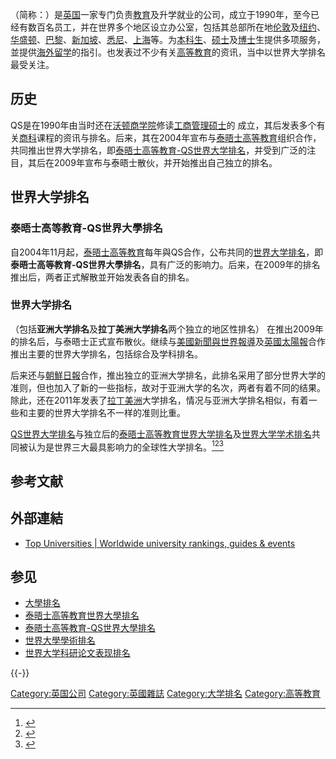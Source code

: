 '''{{lang|en|Quacquarelli Symonds}}'''（简称：'''{{lang|en|QS}}'''）是[[英国|英国]]一家专门负责[[教育|教育]]及升学就业的公司，成立于1990年，至今已经有数百名员工，并在世界多个地区设立办公室，包括其总部所在地[[伦敦|伦敦]]及[[纽约|纽约]]、[[华盛顿|华盛顿]]、[[巴黎|巴黎]]、[[新加坡|新加坡]]、[[悉尼|悉尼]]、[[上海|上海]]等。{{lang|en|QS}}为[[本科生|本科生]]、[[硕士|硕士]]及[[博士|博士]]生提供多项服务，並提供[[留学|海外留学]]的指引。{{lang|en|QS}}也发表过不少有关[[高等教育|高等教育]]的资讯，当中以世界大学排名最受关注。

== 历史 ==
QS是在1990年由当时还在[[沃顿商学院|沃顿商学院]]修读[[工商管理硕士|工商管理硕士]]的 {{lang|en|Nunzio Quacquarelli}} 成立，其后发表多个有关[[商科|商科]]课程的资讯与排名。后来，其在2004年宣布与[[泰晤士高等教育|泰晤士高等教育]]组织合作，共同推出世界大学排名，即[[泰晤士高等教育-QS世界大学排名|泰晤士高等教育-QS世界大学排名]]，并受到广泛的注目，其后在2009年宣布与泰晤士散伙，并开始推出自己独立的排名。

== 世界大学排名 ==
=== 泰晤士高等教育-QS世界大學排名 ===
{{main|THE-QS世界大学排名}}

自2004年11月起，[[泰晤士高等教育|泰晤士高等教育]]每年與QS合作，公布共同的[[世界大学排名|世界大学排名]]，即'''泰晤士高等教育-QS世界大學排名'''，具有广泛的影响力。后来，在2009年的排名推出后，两者正式解散並开始发表各自的排名。

=== {{lang|en|QS}}世界大学排名 ===
{{main|QS世界大学排名}}

（包括'''{{lang|en|QS}}亚洲大学排名'''及'''{{lang|en|QS}}拉丁美洲大学排名'''两个独立的地区性排名）
在推出2009年的排名后，{{lang|en|QS}}与泰晤士正式宣布散伙。{{lang|en|QS}}继续与[[美國新聞與世界報導|美國新聞與世界報導]]及[[英國太陽報|英國太陽報]]合作推出主要的世界大学排名，包括综合及学科排名。

后来还与[[朝鮮日報|朝鮮日報]]合作，推出独立的亚洲大学排名，此排名采用了部分世界大学的准则，但也加入了新的一些指标，故对于亚洲大学的名次，两者有着不同的结果。除此，{{lang|en|QS}}还在2011年发表了[[拉丁美洲|拉丁美洲]]大学排名，情况与亚洲大学排名相似，有着一些和主要的世界大学排名不一样的准则比重。

[[QS世界大学排名|QS世界大学排名]]与独立后的[[泰晤士高等教育世界大学排名|泰晤士高等教育世界大学排名]]及[[世界大学学术排名|世界大学学术排名]]共同被认为是世界三大最具影响力的全球性大学排名。<ref name="New world university ranking puts Harvard back on top">{{cite web|url=http://www.csmonitor.com/World/2010/0916/New-world-university-ranking-puts-Harvard-back-on-top|title=New world university ranking puts Harvard back on top|author=Ariel Zirulnick|publisher=[[The_Christian_Science_Monitor|The Christian Science Monitor]]|accessdate=2015-08-27|archive-date=2013-04-07|archive-url=https://www.webcitation.org/6FiA0JIcR?url=http://www.csmonitor.com/World/2010/0916/New-world-university-ranking-puts-Harvard-back-on-top|dead-url=no}}</ref><ref name=wr>{{Cite web |url=http://www.theaustralian.com.au/higher-education/opinion/were-fighting-above-our-weight-when-it-comes-to-uni-rankings/story-e6frgcko-1226428383288 |title=存档副本 |accessdate=2015-08-27 |archive-date=2014-02-21 |archive-url=https://web.archive.org/web/20140221230301/http://www.theaustralian.com.au/higher-education/opinion/were-fighting-above-our-weight-when-it-comes-to-uni-rankings/story-e6frgcko-1226428383288 |dead-url=no }}</ref><ref name="edmont">{{cite article |title=Top schools don't always get top marks |author=Indira Samarasekera and Carl Amrhein |publisher=The Edmonton Journal |url=http://www.edmontonjournal.com/news/schools%2Balways%2Bmarks/3560240/story.html |deadurl=no |archiveurl=https://web.archive.org/web/20101003203348/http://www.edmontonjournal.com/news/schools%2Balways%2Bmarks/3560240/story.html |archivedate=2010-10-03 |access-date=2017-06-09 }}</ref>

== 参考文献 ==
{{Reflist|30em}}

== 外部連結 ==
* [http://www.topuniversities.com Top Universities | Worldwide university rankings, guides & events]{{Wayback|url=http://www.topuniversities.com/ |date=20181226111548 }}

== 参见 ==
{{Portal box|大学|英国}}
* [[大學排名|大學排名]]
* [[泰晤士高等教育世界大學排名|泰晤士高等教育世界大學排名]]
* [[泰晤士高等教育-QS世界大學排名|泰晤士高等教育-QS世界大學排名]]
* [[世界大學學術排名|世界大學學術排名]]
* [[世界大学科研论文表现排名|世界大学科研论文表现排名]]

{{-}}
{{世界大学排名}}

[[Category:英国公司|Category:英国公司]]
[[Category:英國雜誌|Category:英國雜誌]]
[[Category:大学排名|Category:大学排名]]
[[Category:高等教育|Category:高等教育]]